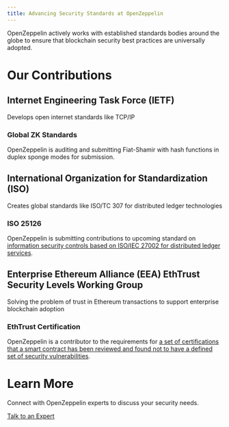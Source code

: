 ```yaml
---
title: Advancing Security Standards at OpenZeppelin
---
```


OpenZeppelin actively works with established standards bodies around the globe to ensure that blockchain security best practices are universally adopted.

# Our Contributions

## Internet Engineering Task Force (IETF)

Develops open internet standards like TCP/IP

### Global ZK Standards

OpenZeppelin is auditing and submitting Fiat-Shamir with hash functions in duplex sponge modes for submission.

## International Organization for Standardization (ISO)

Creates global standards like ISO/TC 307 for distributed ledger technologies

### ISO 25126

OpenZeppelin is submitting contributions to upcoming standard on [information security controls based on ISO/IEC 27002 for distributed ledger services](https://www.iso.org/standard/89024.html).

## Enterprise Ethereum Alliance (EEA) EthTrust Security Levels Working Group

Solving the problem of trust in Ethereum transactions to support enterprise blockchain adoption

### EthTrust Certification

OpenZeppelin is a contributor to the requirements for [a set of certifications that a smart contract has been reviewed and found not to have a defined set of security vulnerabilities](https://entethalliance.org/specs/ethtrust-sl/v2/).

# Learn More

Connect with OpenZeppelin experts to discuss your security needs.

[Talk to an Expert](https://www.openzeppelin.com/request)
